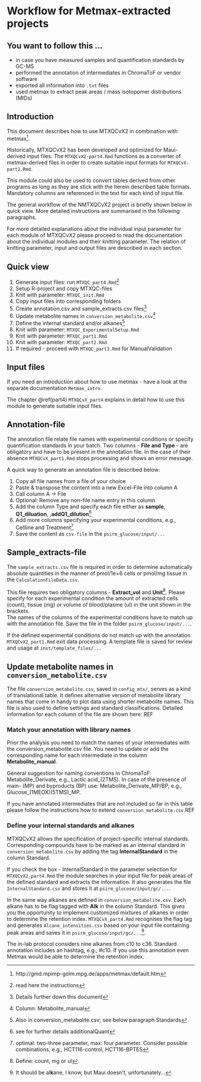 # Workflow for Metmax-extracted projects{#wf:metmax}

## You want to follow this ...

- in case you have measured samples and quantification standards by GC-MS
- performed the annotation of intermediates in ChromaToF or vendor software
- exported all information into `.txt` files
- used metmax to extract peak areas / mass isotopomer distributions (MIDs)
 
## Introduction

This document describes how to use MTXQCvX2 in combination with metmax^[http://gmd.mpimp-golm.mpg.de/apps/metmax/default.htm].

Historically, MTXQCvX2 has been developed and optimized for Maui-derived input files. The `MTXQCvX2-part4.Rmd` functions as a converter of metmax-derived files in order to create suitable input formats for `MTXQCvX-part1.Rmd`. 

This module could also be used to convert tables derived from other programs as long as they are stick with the herein described table formats. Mandatory columns are referenced in the text for each kind of input file.

The general workflow of the NMTXQCvX2 project is briefly shown below in quick view. More detailed instructions are summarised in the following paragraphs. 

For more detailed explanations about the individual input parameter for each module of MTXQCvX2 please proceed to read the documentation about the individual modules and their knitting parameter. The relation of knitting parameter, input and output files are described in each section.

## Quick view

1. Generate input files: run `MTXQC_part4.Rmd`^[read here the instructions]
2. Setup R-project and copy MTXQC-files
3. Knit with parameter: `MTXQC_init.Rmd`
4. Copy input files into corresponding folders
5. Create annotation.csv and sample_extracts.csv files^[Details further down this document]
6. Update metabolite names in `conversion_metabolite.csv`^[Column: Metabolite_manual]
7. Define the internal standard and/or alkanes^[Also in conversion_metabolite.csv; see below paragraph Standards]
8. Knit with parameter: `MTXQC_ExperimentalSetup.Rmd`
9. Knit with parameter: `MTXQC_part1.Rmd`
10. Knit with parameter: `MTXQC_part2.Rmd`
11. If required - proceed with `MTXQC_part3.Rmd` for ManualValidation

## Input files

If you need an introduction about how to use metmax - have a look at the separate documentation `Metmax_intro`.

The chapter \@ref(part4) `MTXQCvX_part4` explains in detail how to use this module to generate suitable input files. 

## Annotation-file

The annotation file relate file names with experimental conditions or specify quantification standards in your batch. Two columns - **File and Type** - are obligatory and have to be present in the annotation file. In the case of their absence `MTXQCvX_part1.Rmd` stops processing and shows an error message.

A quick way to generate an annotation file is described below:

1. Copy all file names from a file of your choice
2. Paste & transpose the content into a new Excel-File into column A
3. Call column A -> File
4. Optional: Remove any non-file name entry in this column
5. Add the column Type and specify each file either as **sample**, **Q1_diluation**, ,**addQ1_dilution**^[see for further details additionalQuant]
6. Add more columns specifying your experimental conditions, e.g., Cellline and Treatment^[optimal: two-three parameter, max: four parameter. Consider possible combinations, e.g., HCT116-control, HCT116-BPTES]
7. Save the content as `csv-file` in the `psirm_glucose/input/...`

## Sample_extracts-file

The `sample_extracts.csv` file is required in order to determine automatically absolute quantities in the manner of pmol/1e+6 cells or pmol/mg tissue in the `CalculationFileData.csv`.

This file requires two obligatory columns - **Extract_vol** and **Unit**^[Define: count, mg or ul]. Please specify for each experimental condition the amount of extracted cells (count), tissue (mg) or volume of blood/plasme (ul) in the unit shown in the brackets.  
The names of the columns of the experimental conditions have to match up with the annotation file. Save the file in the folder `psirm_glucose/input/...`. 

If the defined experimental conditions do not match up with the annotation `MTXQCvX2_part1.Rmd` exit data processing. A template file is saved for review and usage at `inst/template_files/...`

## Update metabolite names in `conversion_metabolite.csv` 

The file `conversion_metabolite.csv`, saved in `config_mtx/`, serves as a kind of translational table. It defines alternative version of metabolite library names that come in handy to plot data using shorter metabolite names. This file is also used to define settings and standard classifications. Detailed information for each column of the file are shown here: REF

### Match your annotation with library names

Prior the analysis you need to match the names of your intermediates with the conversion_metabolite.csv file. You need to update or add the corresponding name for each intermediate in the column **Metabolite_manual**.

General suggestion for naming conventions in ChromaToF: Metabolite_Derivate, e.g., Lactic acid_(2TMS). In case of the presence of main- (MP) and byproducts (BP) use: Metabolite_Derivate_MP/BP, e.g., Glucose_(1MEOX)(5TMS)_MP.

If you have annotated intermediates that are not included so far in this table please follow the instructions how to extend `conversion_metabolite.csv`.REF

### Define your internal standards and alkanes

MTXQCvX2 allows the specification of project-specific internal standards. Corresponding compounds have to be marked as an internal standard in `conversion_metabolite.csv` by adding the tag **InternalStandard** in the column Standard. 

If you check the box - InternalStandard in the parameter selection for `MTXQCvX2_part4.Rmd` the module searches in your input file for peak areas of the defined standard and extracts the information. It also generates the file `InternalStandard.csv` and stores it at `psirm_glucose/input/gc/...`.

In the same way alkanes are defined in `conversion_metabolite.csv`. Each alkane has to be flag tagged with **Alk** in the column Standard. This gives you the opportunity to implement customized mixtures of alkanes in order to determine the retention index. 
`MTXQCvX_part4.Rmd` recognises the flag tag and generates `Alcane_intensities.csv` based on your input file containing peak areas and saves it in `psirm_glucose/input/gc/...`^[It should be al**k**ane, I know, but Maui doesn't, unfortunately...].

The in-lab protocol considers nine alkanes from c10 to c36. Standard annotation includes an hashtag, e.g., #c10. If you use this annotation even Metmax would be able to determine the retention index.  